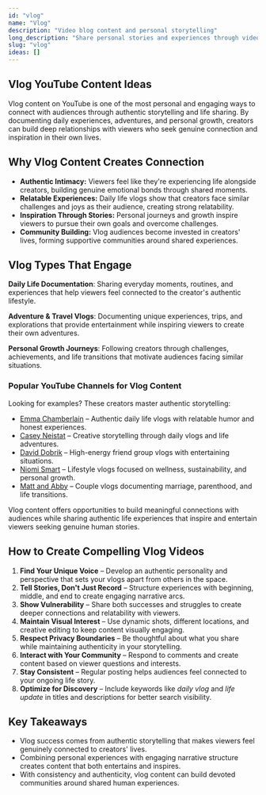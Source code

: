 ```yaml
---
id: "vlog"
name: "Vlog"
description: "Video blog content and personal storytelling"
long_description: "Share personal stories and experiences through video blogs."
slug: "vlog"
ideas: []
---
```


## Vlog YouTube Content Ideas

Vlog content on YouTube is one of the most personal and engaging ways to connect with audiences through authentic storytelling and life sharing. By documenting daily experiences, adventures, and personal growth, creators can build deep relationships with viewers who seek genuine connection and inspiration in their own lives.

## Why Vlog Content Creates Connection

- **Authentic Intimacy:** Viewers feel like they're experiencing life alongside creators, building genuine emotional bonds through shared moments.  
- **Relatable Experiences:** Daily life vlogs show that creators face similar challenges and joys as their audience, creating strong relatability.  
- **Inspiration Through Stories:** Personal journeys and growth inspire viewers to pursue their own goals and overcome challenges.  
- **Community Building:** Vlog audiences become invested in creators' lives, forming supportive communities around shared experiences.  

## Vlog Types That Engage

**Daily Life Documentation**: Sharing everyday moments, routines, and experiences that help viewers feel connected to the creator's authentic lifestyle.

**Adventure & Travel Vlogs**: Documenting unique experiences, trips, and explorations that provide entertainment while inspiring viewers to create their own adventures.

**Personal Growth Journeys**: Following creators through challenges, achievements, and life transitions that motivate audiences facing similar situations.

### Popular YouTube Channels for Vlog Content

Looking for examples? These creators master authentic storytelling:  
- [Emma Chamberlain](https://www.youtube.com/@emmachamberlain) – Authentic daily life vlogs with relatable humor and honest experiences.  
- [Casey Neistat](https://www.youtube.com/@caseyneistat) – Creative storytelling through daily vlogs and life adventures.  
- [David Dobrik](https://www.youtube.com/@daviddobrik) – High-energy friend group vlogs with entertaining situations.  
- [Niomi Smart](https://www.youtube.com/@niomismart) – Lifestyle vlogs focused on wellness, sustainability, and personal growth.  
- [Matt and Abby](https://www.youtube.com/@MattandAbby) – Couple vlogs documenting marriage, parenthood, and life transitions.  

Vlog content offers opportunities to build meaningful connections with audiences while sharing authentic life experiences that inspire and entertain viewers seeking genuine human stories.

## How to Create Compelling Vlog Videos

1. **Find Your Unique Voice** – Develop an authentic personality and perspective that sets your vlogs apart from others in the space.  
2. **Tell Stories, Don't Just Record** – Structure experiences with beginning, middle, and end to create engaging narrative arcs.  
3. **Show Vulnerability** – Share both successes and struggles to create deeper connections and relatability with viewers.  
4. **Maintain Visual Interest** – Use dynamic shots, different locations, and creative editing to keep content visually engaging.  
5. **Respect Privacy Boundaries** – Be thoughtful about what you share while maintaining authenticity in your storytelling.  
6. **Interact with Your Community** – Respond to comments and create content based on viewer questions and interests.  
7. **Stay Consistent** – Regular posting helps audiences feel connected to your ongoing life story.  
8. **Optimize for Discovery** – Include keywords like *daily vlog* and *life update* in titles and descriptions for better search visibility.  

## Key Takeaways

- Vlog success comes from authentic storytelling that makes viewers feel genuinely connected to creators' lives.  
- Combining personal experiences with engaging narrative structure creates content that both entertains and inspires.  
- With consistency and authenticity, vlog content can build devoted communities around shared human experiences.
